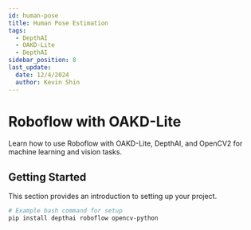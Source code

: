 ```yaml
---
id: human-pose
title: Human Pose Estimation
tags:
  - DepthAI
  - OAKD-Lite
  - DepthAI
sidebar_position: 8
last_update:
  date: 12/4/2024
  author: Kevin Shin
---
```


# Roboflow with OAKD-Lite

Learn how to use Roboflow with OAKD-Lite, DepthAI, and OpenCV2 for machine learning and vision tasks.

## Getting Started

This section provides an introduction to setting up your project.

```bash
# Example bash command for setup
pip install depthai roboflow opencv-python